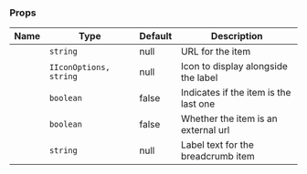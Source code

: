 
### Props

| Name | Type | Default | Description |
| ---- | ---- | ------- | ----------- |
| <TkBadge label="href" variant="primary" size="large" type="filledlight"/> | <code>string</code> | null | URL for the item |
| <TkBadge label="icon" variant="primary" size="large" type="filledlight"/> | <code>IIconOptions, string</code> | null | Icon to display alongside the label |
| <TkBadge label="isCurrent" variant="primary" size="large" type="filledlight"/> | <code>boolean</code> | false | Indicates if the item is the last one |
| <TkBadge label="isExternal" variant="primary" size="large" type="filledlight"/> | <code>boolean</code> | false | Whether the item is an external url |
| <TkBadge label="label" variant="primary" size="large" type="filledlight"/> | <code>string</code> | null | Label text for the breadcrumb item |
